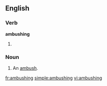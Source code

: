 ==English==

===Verb===
'''ambushing'''

# {{present participle of|[[ambush]]}}

===Noun===
{{en-noun}}

# An [[ambush]].

[[fr:ambushing]]
[[simple:ambushing]]
[[vi:ambushing]]